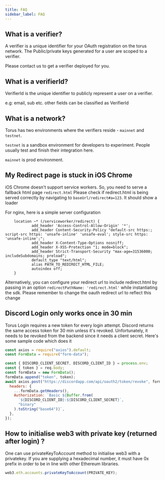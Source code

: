 ```yaml
---
title: FAQ
sidebar_label: FAQ
---
```


## What is a verifier?

A verifier is a unique identifier for your OAuth registration on the torus
network. The Public/private keys generated for a user are scoped to a verifier.

Please contact us to get a verifier deployed for you.

## What is a verifierId?

VerifierId is the unique identifier to publicly represent a user on a verifier.

e.g: email, sub etc. other fields can be classified as VerifierId

## What is a network?

Torus has two environments where the verifiers reside - `mainnet` and `testnet`.

`testnet` is a sandbox environment for developers to experiment. People usually
test and finish their integration here.

`mainnet` is prod environment.

## My Redirect page is stuck in iOS Chrome

iOS Chrome doesn't support service workers. So, you need to serve a fallback
html page `redirect.html` Please check if redirect.html is being served
correctly by navigating to `baseUrl/redirect#a=123`. It should show a loader

For nginx, here is a simple server configuration

```text
    location ~* (/serviceworker/redirect) {
            add_header 'Access-Control-Allow-Origin' '*';
            add_header Content-Security-Policy "default-src https:; script-src https: 'unsafe-inline' 'unsafe-eval'; style-src https: 'unsafe-inline';";
            add_header X-Content-Type-Options nosniff;
            add_header X-XSS-Protection "1; mode=block";
            add_header Strict-Transport-Security "max-age=31536000; includeSubdomains; preload";
            default_type "text/html";
            alias PATH_TO_REDIRECT_HTML_FILE;
            autoindex off;
    }
```

Alternatively, you can configure your redirect url to include redirect.html by
passing in an option `redirectPathName: 'redirect.html'` while instantiating the
sdk. Please remember to change the oauth redirect url to reflect this change

## Discord Login only works once in 30 min

Torus Login requires a new token for every login attempt. Discord returns the
same access token for 30 min unless it's revoked. Unfortunately, it needs to be
revoked from the backend since it needs a client secret. Here's some sample code
which does it

```javascript
const axios = require("axios").default;
const FormData = require("form-data");

const { DISCORD_CLIENT_SECRET, DISCORD_CLIENT_ID } = process.env;
const { token } = req.body;
const formData = new FormData();
formData.append("token", token);
await axios.post("https://discordapp.com/api/oauth2/token/revoke", formData, {
  headers: {
    ...formData.getHeaders(),
    Authorization: `Basic ${Buffer.from(
      `${DISCORD_CLIENT_ID}:${DISCORD_CLIENT_SECRET}`,
      "binary"
    ).toString("base64")}`,
  },
});
```

## How to initialise web3 with private key \(returned after login\) ?

One can use privateKeyToAccount method to initialise web3 with a privatekey. If
you are supplying a hexadecimal number, it must have 0x prefix in order to be in
line with other Ethereum libraries.

```javascript
web3.eth.accounts.privateKeyToAccount(PRIVATE_KEY);
```

